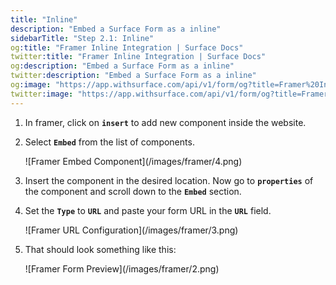 ```yaml
---
title: "Inline"
description: "Embed a Surface Form as a inline"
sidebarTitle: "Step 2.1: Inline"
og:title: "Framer Inline Integration | Surface Docs"
twitter:title: "Framer Inline Integration | Surface Docs"
og:description: "Embed a Surface Form as a inline"
twitter:description: "Embed a Surface Form as a inline"
og:image: "https://app.withsurface.com/api/v1/form/og?title=Framer%20Inline%20Integration"
twitter:image: "https://app.withsurface.com/api/v1/form/og?title=Framer%20Inline%20Integration"
---
```



1. In framer, click on **`insert`** to add new component inside the website.
2. Select **`Embed`** from the list of components.
    
    <Frame>
    ![Framer Embed Component](/images/framer/4.png)
    </Frame>
    
3. Insert the component in the desired location. Now go to **`properties`** of the component and scroll down to the **`Embed`** section.
4. Set the **`Type`** to **`URL`** and paste your form URL in the **`URL`** field.
    
    <Frame>
    ![Framer URL Configuration](/images/framer/3.png)
    </Frame>
    
5. That should look something like this:
    
    <Frame>
    ![Framer Form Preview](/images/framer/2.png)
    </Frame>
